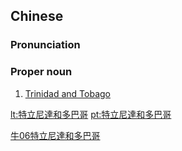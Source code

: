 {{also|特立尼达和多巴哥}}
==Chinese==
{{zh-forms|s=特立尼达和多巴哥|type=413}}

===Pronunciation===
{{zh-pron
|m=Tèlìnídá hé Duōbāgē
|c=dak6 laap6 nei4 daat6 wo4 do1 baa1 go1
|mn=qz:Tia̍k-li̍p-nî-ta̍t hô͘ To͘-pa-ko/xm,zz:Te̍k-li̍p-nî-ta̍t hô To-pa-ko
|cat=pn
}}

===Proper noun===
{{zh-proper noun}}

# [[Trinidad and Tobago]]

[[Category:zh:Countries|牛06特立尼達和多巴哥]]

[[lt:特立尼達和多巴哥]]
[[pt:特立尼達和多巴哥]]